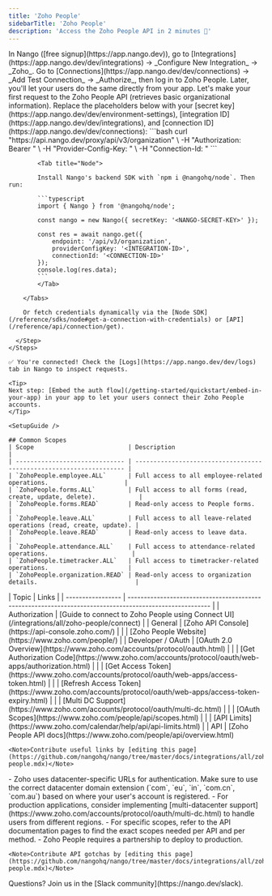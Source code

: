```yaml
---
title: 'Zoho People'
sidebarTitle: 'Zoho People'
description: 'Access the Zoho People API in 2 minutes 💨'
---
```




<Tabs>
  <Tab title="🚀 Quickstart">
    <Steps>
      <Step title="Create an integration">
        In Nango ([free signup](https://app.nango.dev)), go to [Integrations](https://app.nango.dev/dev/integrations) -> _Configure New Integration_ -> _Zoho_.
      </Step>
      <Step title="Authorize Zoho People">
        Go to [Connections](https://app.nango.dev/dev/connections) -> _Add Test Connection_ -> _Authorize_, then log in to Zoho People. Later, you'll let your users do the same directly from your app.
      </Step>
      <Step title="Call the Zoho People API">
        Let's make your first request to the Zoho People API (retrieves basic organizational information). Replace the placeholders below with your [secret key](https://app.nango.dev/dev/environment-settings), [integration ID](https://app.nango.dev/dev/integrations), and [connection ID](https://app.nango.dev/dev/connections):
        <Tabs>
            <Tab title="cURL">
                ```bash
                curl "https://api.nango.dev/proxy/api/v3/organization" \
                  -H "Authorization: Bearer <NANGO-SECRET-KEY>" \
                  -H "Provider-Config-Key: <INTEGRATION-ID>" \
                  -H "Connection-Id: <CONNECTION-ID>"
                ```
            </Tab>

            <Tab title="Node">

            Install Nango's backend SDK with `npm i @nangohq/node`. Then run:

            ```typescript
            import { Nango } from '@nangohq/node';

            const nango = new Nango({ secretKey: '<NANGO-SECRET-KEY>' });

            const res = await nango.get({
                endpoint: '/api/v3/organization',
                providerConfigKey: '<INTEGRATION-ID>',
                connectionId: '<CONNECTION-ID>'
            });
            console.log(res.data);
            ```
            </Tab>

        </Tabs>

        Or fetch credentials dynamically via the [Node SDK](/reference/sdks/node#get-a-connection-with-credentials) or [API](/reference/api/connection/get).

      </Step>
    </Steps>

    ✅ You're connected! Check the [Logs](https://app.nango.dev/dev/logs) tab in Nango to inspect requests.

    <Tip>
    Next step: [Embed the auth flow](/getting-started/quickstart/embed-in-your-app) in your app to let your users connect their Zoho People accounts.
    </Tip>
  </Tab>
  <Tab title="🧑‍💻 OAuth app setup">
    
    <SetupGuide />
    
    ## Common Scopes
    | Scope                          | Description                                                         |
    | ------------------------------ | ------------------------------------------------------------------- |
    | `ZohoPeople.employee.ALL`      | Full access to all employee-related operations.                     |
    | `ZohoPeople.forms.ALL`         | Full access to all forms (read, create, update, delete).            |
    | `ZohoPeople.forms.READ`        | Read-only access to People forms.                                   |
    | `ZohoPeople.leave.ALL`         | Full access to all leave-related operations (read, create, update). |
    | `ZohoPeople.leave.READ`        | Read-only access to leave data.                                     |
    | `ZohoPeople.attendance.ALL`    | Full access to attendance-related operations.                       |
    | `ZohoPeople.timetracker.ALL`   | Full access to timetracker-related operations.                      |
    | `ZohoPeople.organization.READ` | Read-only access to organization details.                           |

  </Tab>
  <Tab title="🔗 Useful links">
    | Topic             | Links                                                                                                   |
    | ----------------- | ------------------------------------------------------------------------------------------------------- |
    | Authorization     | [Guide to connect to Zoho People using Connect UI](/integrations/all/zoho-people/connect) |
    | General           | [Zoho API Console](https://api-console.zoho.com/)                                                       |
    |                   | [Zoho People Website](https://www.zoho.com/people/)                                                     |
    | Developer / OAuth | [OAuth 2.0 Overview](https://www.zoho.com/accounts/protocol/oauth.html)                                 |
    |                   | [Get Authorization Code](https://www.zoho.com/accounts/protocol/oauth/web-apps/authorization.html)      |
    |                   | [Get Access Token](https://www.zoho.com/accounts/protocol/oauth/web-apps/access-token.html)             |
    |                   | [Refresh Access Token](https://www.zoho.com/accounts/protocol/oauth/web-apps/access-token-expiry.html) |
    |                   | [Multi DC Support](https://www.zoho.com/accounts/protocol/oauth/multi-dc.html)                          |
    |                   | [OAuth Scopes](https://www.zoho.com/people/api/scopes.html)                                             |
    |                   | [API Limits](https://www.zoho.com/calendar/help/api/api-limits.html)                                    |
    | API               | [Zoho People API docs](https://www.zoho.com/people/api/overview.html)   

    <Note>Contribute useful links by [editing this page](https://github.com/nangohq/nango/tree/master/docs/integrations/all/zoho-people.mdx)</Note>
  </Tab>
  <Tab title="🚨 API gotchas">
  - Zoho uses datacenter-specific URLs for authentication. Make sure to use the correct datacenter domain extension (`com`, `eu`, `in`, `com.cn`, `com.au`) based on where your user's account is registered.
  - For production applications, consider implementing [multi-datacenter support](https://www.zoho.com/accounts/protocol/oauth/multi-dc.html) to handle users from different regions.
  - For specific scopes, refer to the API documentation pages to find the exact scopes needed per API and per method. 
  - Zoho People requires a partnership to deploy to production.

    <Note>Contribute API gotchas by [editing this page](https://github.com/nangohq/nango/tree/master/docs/integrations/all/zoho-people.mdx)</Note>
  </Tab>
</Tabs>
<Info>
    Questions? Join us in the [Slack community](https://nango.dev/slack).
</Info>
